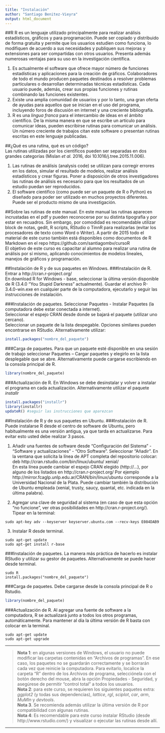 ```yaml
---
title: "Instalación"
author: "Santiago Benitez-Vieyra"
output: html_document
---
```


##R
R es un lenguaje utilizado principalmente para realizar análisis estadísticos, gráficos y para programación. Puede ser copiado y distribuido de forma gratuita y permite que los usuarios estudien como funciona, lo modifiquen de acuerdo a sus necesidades y publiquen sus mejoras y extensiones para ser compartidas con otros usuarios. Presenta además numerosas ventajas para su uso en la investigación científica.   

1. Es actualmente el software que ofrece mayor número de funciones estadísticas y aplicaciones para la creación de gráficos. Colaboradores de todo el mundo producen paquetes destinados a resolver problemas particulares o desarrollan determinadas técnicas estadísticas. Cada usuario puede, además, crear sus propias funciones y rutinas combinando las funciones existentes.   
2. Existe una amplia comunidad de usuarios y por lo tanto, una gran oferta de ayudas para aquellos que se inician en el uso del programa, incluyendo foros de discusión en internet y una creciente bibliografía.   
3. R es una *lingua franca* para el intercambio de ideas en el ámbito científico. De la misma manera en que se escribe un artículo para comunicar ideas, pueden escribirse rutinas para comunicar un análisis. Un número creciente de trabajos citan este software o presentan rutinas escritas en este lenguaje publicadas.   

##¿Qué es una rutina, qué es un código?   
Las rutinas utilizadas por los científicos pueden ser separadas en dos grandes categorías (Mislan *et al.* 2016, doi 10.1016/j.tree.2015.11.006).   

1. Las rutinas de análisis (analysis code) se utilizan para corregir errores en los datos, simular el resultado de modelos, realizar análisis estadísticos y crear figuras. Poner a disposición de otros investigadores las rutinas de análisis es necesario para que los resultados de un estudio puedan ser reproducidos.   
2. El software científico (como puede ser un paquete de R o Python) es diseñado para poder ser utilizado en muchos proyectos diferentes. Puede ser  el producto mismo de una investigación.   

##Sobre las rutinas de este manual.
En este manual las rutinas aparecen incrustadas en el pdf y pueden reconocerse por su distinta tipografía y por estar en recuadros. Sin embargo, por comodidad es recomendable utilizar block de notas, gedit, R scripts, RStudio o TinnR para realizarlas (evitar los procesadores de texto como Word o Writer). A partir de 2015 todo el material de este curso también está disponibles como documentos de R Markdown en el repo https://github.com/santiagombv/cursoR   
El objetivo de este curso es capacitar al alumno para realizar una rutina de análisis por sí mismo, aplicando conocimientos de modelos lineales, manejos de gráficos y programación. 

\pagebreak

##Instalación de R y de sus paquetes en Windows.
###Instalación de R.
Entrar a http://cran.r-project.org/   
En download R for Windows - base, seleccionar la última versión disponible de R (3.4.0 "You Stupid Darkness" actualmente). Guardar el archivo R-3.4.0-win.exe en cualquier parte de la computadora, ejecutarlo y seguir las instrucciones de instalación. 

###Instalación de paquetes.
Seleccionar Paquetes - Instalar Paquetes (la computadora debe estar conectada a internet).  
Seleccionar el espejo CRAN desde donde se bajará el paquete (utilizar uno cercano).  
Seleccionar un paquete de la lista despegable. Opciones similares pueden encontrarse en RStudio. 
Alternativamente utilizar:  
```r
install.packages("nombre_del_paquete")
```

###Carga de paquetes.
Para que un paquete esté disponible en una sesión de trabajo seleccionar Paquetes – Cargar paquetes y elegirlo en la lista desplegable que se abre. Alternativamente puede cargarse escribiendo en la consola principal de R.
```r
library(nombre_del_paquete)
```

###Actualización de R. 
En Windows se debe desinstalar y volver a instalar el programa en cada actualización. Alternativamente utilizar el paquete *installr*
```r
install.packages("installr")
library(installr)
updateR() #seguir las instrucciones que aparezcan
```


##Instalación de R y de sus paquetes en Ubuntu.
###Instalación de R.
Puede instalarse R desde el centro de software de Ubuntu, pero habitualmente es una versión antigua, ya que tarda en actualizarse. Para evitar esto usted debe realizar 3 pasos.  

1. Añadir una fuentes de software desde "Configuración del Sistema" - "Software y actualizaciones" - "Otro Software". Seleccionar "Añadir". En la ventana que solicita la línea de APT completa del repositorio colocar:   
deb http://cran.rstudio.com/bin/linux/ubuntu/ xenial/   
En esta línea puede cambiar el espejo CRAN elegido (http://...), por alguno de los listados en  http://cran.r-project.org/ Por ejemplo http://mirror.fcaglp.unlp.edu.ar/CRAN/bin/linux/ubuntu corresponde a la Universidad Nacional de la Plata. Puede cambiar también la distribución de Ubuntu empleada (xenial, trusty, saucy, quantal, etc. indicada en la última palabra). 

2. Agregar una clave de seguridad al sistema (en caso de que esta opción "no funcione", ver otras posibilidades en http://cran.r-project.org/). Tipear en la terminal:     

```
sudo apt-key adv --keyserver keyserver.ubuntu.com --recv-keys E084DAB9
```

3. Instalar R desde terminal.     

```
sudo apt-get update
sudo apt-get install r-base
```

###Instalación de paquetes.
La manera más práctica de hacerlo es instalar RStudio y utilizar su gestor de paquetes.  Alternativamente se puede hacer desde terminal.

```
sudo R
install.packages("nombre_del_paquete")
```

###Carga de paquetes.
Debe cargarse desde la consola principal de R o Rstudio.
```r
library(nombre_del_paquete)
```

###Actualización de R. 
Al agregar una fuente de software a la computadora, R se actualizará junto a todos los otros programas, automáticamente. Para mantener al día la última versión de R basta con colocar en la terminal.   
```
sudo apt-get update
sudo apt-get upgrade
```

-----------------------------------------------------------------------------------------------------------------

> **Nota 1**: en algunas versiones de Windows, el usuario no puede modificar las carpetas contenidas en "Archivos de programas". En ese caso, los paquetes no se guardarán correctamente y se borrarán cada vez que reinicie la computadora. Para evitarlo, localice la carpeta "R" dentro de los Archivos de programa, selecciónela con el botón derecho del mouse, abra la opción Propiedades - Seguridad, y asegúrese de permitir "control total" a todos los usuarios.  
> **Nota 2**: para este curso, se requieren los siguientes paquetes extra: *ggplot2* (y todas sus dependencias), *lattice*, *rgl*, *sciplot*, *car*, *arm*, *MuMIn* y *devtools*.  
> **Nota 3**. Se recomienda además utilizar la última versión de R por compatibilidad con algunas rutinas.  
> **Nota 4**: Es recomendable para este curso instalar RStudio (desde http://www.rstudio.com/) y visualizar o ejecutar las rutinas desde allí.   

-----------------------------------------------------------------------------------------------------------------
